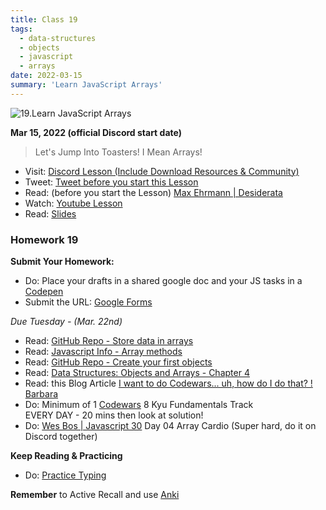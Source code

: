 ```yaml
---
title: Class 19
tags:
  - data-structures
  - objects
  - javascript
  - arrays
date: 2022-03-15
summary: 'Learn JavaScript Arrays'
---
```


![19.Learn JavaScript Arrays](https://cdn.hashnode.com/res/hashnode/image/upload/v1676634104508/TUVZ-J_Da.png?auto=compress)

**Mar 15, 2022 (official Discord start date)**

> Let's Jump Into Toasters! I Mean Arrays!

- Visit: [Discord Lesson (Include Download Resources & Community)](https://discord.com/channels/735923219315425401/738891289071714388/953405017082200157)
- Tweet: [Tweet before you start this Lesson](https://twitter.com/leonnoel/status/1503846066055118849)
- Read: (before you start the Lesson) [Max Ehrmann | Desiderata](http://mwkworks.com/desiderata.html)
- Watch: [Youtube Lesson](https://youtu.be/YUQUGtUbwMY)
- Read: [Slides](https://slides.com/leonnoel/100devs2-javascript-arrays)

### Homework 19

**Submit Your Homework:**

- Do: Place your drafts in a shared google doc and your JS tasks in a [Codepen](https://codepen.io)
- Submit the URL: [Google Forms](https://forms.gle/PLuuSi7aHeL7wbMQ9)

_Due Tuesday - (Mar. 22nd)_

- Read: [GitHub Repo - Store data in arrays](https://github.com/thejsway/thejsway/blob/master/manuscript/chapter07.md)
- Read: [Javascript Info - Array methods](https://javascript.info/array-methods)
- Read: [GitHub Repo - Create your first objects](https://github.com/thejsway/thejsway/blob/master/manuscript/chapter06.md)
- Read: [Data Structures: Objects and Arrays - Chapter 4](https://eloquentjavascript.net/04_data.html)
- Read: this Blog Article [I want to do Codewars... uh, how do I do that? ! Barbara](https://blog.barbaralaw.me/i-want-to-do-codewars-uh-how-do-i-do-that)
- Do: Minimum of 1 [Codewars](https://codewars.com/) 8 Kyu Fundamentals Track <br /> EVERY DAY - 20 mins then look at solution!
- Do: [Wes Bos | Javascript 30](https://javascript30.com/) Day 04 Array Cardio (Super hard, do it on Discord together)

**Keep Reading & Practicing**

- Do: [Practice Typing](https://www.keybr.com/)

**Remember** to Active Recall and use [Anki](https://apps.ankiweb.net/)
